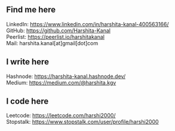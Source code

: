 ## Find me here

LinkedIn: https://www.linkedin.com/in/harshita-kanal-400563166/ <br/>
GitHub: https://github.com/Harshita-Kanal <br/>
Peerlist: https://peerlist.io/harshitakanal <br/>
Mail: harshita.kanal[at]gmail[dot]com

## I write here

Hashnode: https://harshita-kanal.hashnode.dev/ <br/>
Medium: https://medium.com/@harshita.kgv <br/>

## I code here

Leetcode: https://leetcode.com/harshi2000/ <br/>
Stopstalk: https://www.stopstalk.com/user/profile/harshi2000 <br/>
